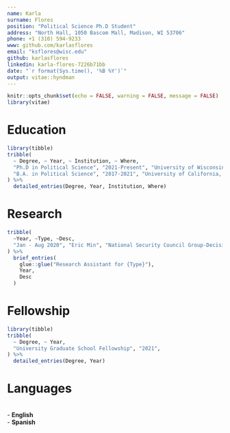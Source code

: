 ```yaml
---
name: Karla
surname: Flores
position: "Political Science Ph.D Student"
address: "North Hall, 1050 Bascom Mall, Madison, WI 53706"
phone: +1 (310) 594-9233
www: github.com/karlasflores
email: "ksflores@wisc.edu"
github: karlasflores
linkedin: karla-flores-7226b71bb
date: "`r format(Sys.time(), '%B %Y')`"
output: vitae::hyndman
---
```


```r
knitr::opts_chunk$set(echo = FALSE, warning = FALSE, message = FALSE)
library(vitae)
```

# Education

```r
library(tibble)
tribble(
  ~ Degree, ~ Year, ~ Institution, ~ Where,
  "Ph.D in Political Science", "2021-Present", "University of Wisconsin, Madison", "Madison, WI",
  "B.A. in Political Science", "2017-2021", "University of California, Los Angeles", "Los Angeles, CA",
) %>% 
  detailed_entries(Degree, Year, Institution, Where)
```

# Research

```r
tribble(
  ~Year, ~Type, ~Desc,
  "Jan - Aug 2020", "Eric Min", "National Security Council Group-Decision Making Project",
) %>% 
  brief_entries(
    glue::glue("Research Assistant for {Type}"),
    Year, 
    Desc
  )
```

# Fellowship

```r
library(tibble)
tribble(
  ~ Degree, ~ Year, 
  "University Graduate School Fellowship", "2021", 
) %>% 
  detailed_entries(Degree, Year)
```

# Languages
\
 - **English** \
 - **Spanish**
 